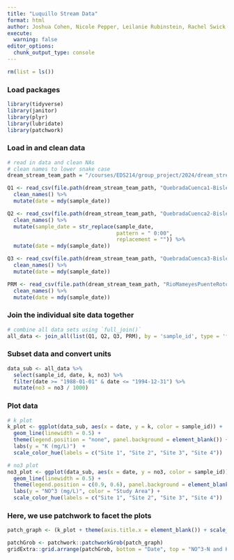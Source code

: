 ```yaml
---
title: "Luquillo Stream Data"
format: html
author: Joshua Cohen, Nicole Pepper, Leilanie Rubinstein, Rachel Swick
execute:
  warning: false
editor_options: 
  chunk_output_type: console
---
```


```r
rm(list = ls())
```

### Load packages

```r
library(tidyverse)
library(janitor)
library(plyr)
library(lubridate)
library(patchwork)
```

### Load in and clean data

```r
# read in data and clean NAs
# clean names to lower snake case
dream_stream_team_path = "/courses/EDS214/group_project/2024/dream_stream_team/raw_data"

Q1 <- read_csv(file.path(dream_stream_team_path, "QuebradaCuenca1-Bisley.csv"), na = "-9999") %>% 
  clean_names() %>% 
  mutate(date = mdy(sample_date))

Q2 <- read_csv(file.path(dream_stream_team_path, "QuebradaCuenca2-Bisley.csv"), na = "-9999") %>% 
  clean_names() %>% 
  mutate(sample_date = str_replace(sample_date,
                                   pattern = " 0:00",
                                   replacement = "")) %>% 
  mutate(date = mdy(sample_date))

Q3 <- read_csv(file.path(dream_stream_team_path, "QuebradaCuenca3-Bisley.csv"), na = "-9999") %>% 
  clean_names() %>% 
  mutate(date = mdy(sample_date))

PRM <- read_csv(file.path(dream_stream_team_path, "RioMameyesPuenteRoto.csv"), na = "-9999") %>% 
  clean_names() %>% 
  mutate(date = mdy(sample_date))
```

### Join the individual site data together

```r
# combine all data sets using `full_join()`
all_data <- join_all(list(Q1, Q2, Q3, PRM), by = 'sample_id', type = 'full')
```

### Subset data and convert units

```r
data_sub <- all_data %>% 
  select(sample_id, date, k, no3) %>% 
  filter(date >= "1988-01-01" & date <= "1994-12-31") %>%
  mutate(no3 = no3 / 1000)
```

### Plot data

```r
# k plot
k_plot <- ggplot(data_sub, aes(x = date, y = k, color = sample_id)) + 
  geom_line(linewidth = 0.5) + 
  theme(legend.position = "none", panel.background = element_blank()) + 
  labs(y = "K (mg/L)")  + 
  scale_color_hue(labels = c("Site 1", "Site 2", "Site 3", "Site 4"))

# no3 plot
no3_plot <- ggplot(data_sub, aes(x = date, y = no3, color = sample_id)) + 
  geom_line(linewidth = 0.5) + 
  theme(legend.position = c(0.9, 0.6), panel.background = element_blank()) + 
  labs(y = "NO^3 (mg/L)", color = "Study Area") + 
  scale_color_hue(labels = c("Site 1", "Site 2", "Site 3", "Site 4"))

```

### Here, we use patchwork to facet the plots

```r
patch_graph <- (k_plot + theme(axis.title.x = element_blank()) + scale_x_date(position = "top")) / (no3_plot + theme(axis.title.x = element_blank(), axis.ticks.x = element_blank(), axis.text.x = element_blank()))

patchGrob <- patchwork::patchworkGrob(patch_graph)
gridExtra::grid.arrange(patchGrob, bottom = "Date", top = "NO^3-N and K concentrations in the forest from 1988 to 1994")
```












